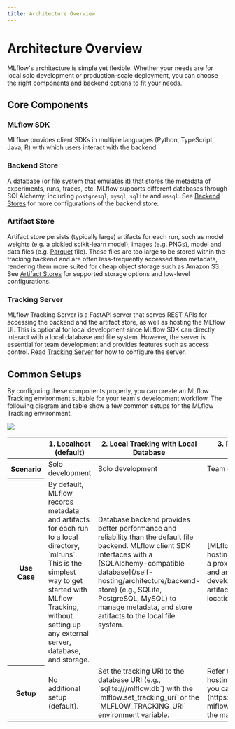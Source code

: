 ```yaml
---
title: Architecture Overview
---
```



# Architecture Overview

MLflow's architecture is simple yet flexible. Whether your needs are for local solo development or production-scale deployment, you can choose the right components and backend options to fit your needs.

## Core Components

### MLflow SDK

MLflow provides client SDKs in multiple languages (Python, TypeScript, Java, R) with which users interact with the backend.

### Backend Store

A database (or file system that emulates it) that stores the metadata of experiments, runs, traces, etc. MLflow supports different databases through SQLAlchemy, including `postgresql`, `mysql`, `sqlite` and `mssql`. See [Backend Stores](/self-hosting/architecture/backend-store) for more configurations of the backend store.

### Artifact Store

Artifact store persists (typically large) artifacts for each run, such as model weights (e.g. a pickled scikit-learn model),
images (e.g. PNGs), model and data files (e.g. [Parquet](https://parquet.apache.org) file). These files are too large to be stored within the tracking backend and are often less-frequently accessed than metadata, rendering them more suited for cheap object storage such as Amazon S3. See [Artifact Stores](/self-hosting/architecture/artifact-store) for supported storage options and low-level configurations.

### Tracking Server

MLflow Tracking Server is a FastAPI server that serves REST APIs for accessing the backend and the artifact store, as well as hosting the MLflow UI. This is optional for local development since MLflow SDK can directly interact with a local database and file system. However, the server is essential for team development and provides features such as access control. Read [Tracking Server](/self-hosting/architecture/tracking-server) for how to configure the server.

## Common Setups

By configuring these components properly, you can create an MLflow Tracking environment suitable for your team's development workflow.
The following diagram and table show a few common setups for the MLflow Tracking environment.

![](/images/tracking/tracking-setup-overview.png)

<Table>
  <thead>
    <tr>
      <th></th>
      <th>1. Localhost (default)</th>
      <th>2. Local Tracking with Local Database</th>
      <th>3. Remote Tracking with MLflow Tracking Server</th>
    </tr>
  </thead>
  <tbody>
    <tr>
      <th>Scenario</th>
      <td>Solo development</td>
      <td>Solo development</td>
      <td>Team development</td>
    </tr>
    <tr>
      <th>Use Case</th>
      <td>By default, MLflow records metadata and artifacts for each run to a local directory, `mlruns`. This is the simplest way to get started with MLflow Tracking, without setting up any external server, database, and storage.</td>
      <td>Database backend provides better performance and reliability than the default file backend. MLflow client SDK interfaces with a [SQLAlchemy-compatible database](/self-hosting/architecture/backend-store) (e.g., SQLite, PostgreSQL, MySQL) to manage metadata, and store artifacts to the local file system.</td>
      <td>[MLflow Tracking Server](/self-hosting/architecture/tracking-server) serves as a proxy for the remote access to the metadata and artifacts. This is particularly useful for team development scenarios where you want to store artifacts and experiment metadata in a shared location with proper access control.</td>
    </tr>
    <tr>
      <th>Setup</th>
      <td>
        No additional setup (default).
      </td>
      <td>
        Set the tracking URI to the database URI (e.g., `sqlite:///mlflow.db`) with the `mlflow.set_tracking_uri` or the `MLFLOW_TRACKING_URI` environment variable.
      </td>
      <td>
        Refer to the [Docker Compose](/self-hosting/#docker-compose) setup. Alternatively, you can use the [managed MLflow service](https://www.databricks.com/product/managed-mlflow) from popular cloud providers to avoid the maintenance overhead.
      </td>
    </tr>
  </tbody>
</Table>
